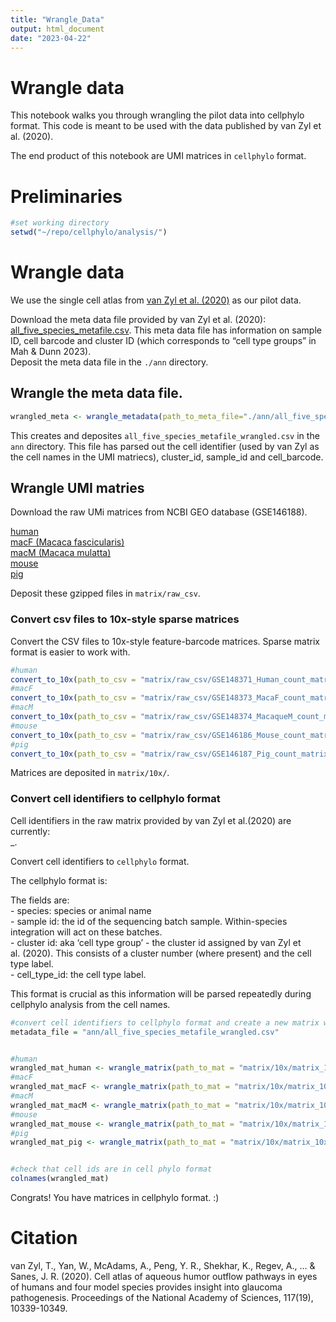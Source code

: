 ```yaml
---
title: "Wrangle_Data"
output: html_document
date: "2023-04-22"
---
```


# Wrangle data
This notebook walks you through wrangling the pilot data into cellphylo format. This code is meant to be used with the data published by van Zyl et al. (2020).

The end product of this notebook are UMI matrices in `cellphylo` format.

# Preliminaries  
```r
#set working directory
setwd("~/repo/cellphylo/analysis/")


```


# Wrangle data  
We use the single cell atlas from [van Zyl et al.   (2020)](https://doi.org/10.1073/pnas.2001250117) as our pilot data.  

Download the meta data file provided by van Zyl et al. (2020):   [all_five_species_metafile.csv](https://singlecell.broadinstitute.org/single_cell/study/SCP780/).
This meta data file has information on sample ID, cell barcode and cluster ID (which corresponds to "cell type groups" in Mah & Dunn 2023).  
Deposit the meta data file in the `./ann` directory.  

## Wrangle the meta data file. 
```r

wrangled_meta <- wrangle_metadata(path_to_meta_file="./ann/all_five_species_metafile.csv")

```

This creates and deposites `all_five_species_metafile_wrangled.csv` in the `ann` directory. This file has parsed out the cell identifier (used by van Zyl as the cell names in the UMI matriecs), cluster_id, sample_id and cell_barcode.  

## Wrangle UMI matries  
Download the raw UMi matrices from NCBI GEO database (GSE146188).  

[human](https://www.ncbi.nlm.nih.gov/geo/query/acc.cgi?acc=GSE148371)  
[macF (Macaca fascicularis)](https://www.ncbi.nlm.nih.gov/geo/query/acc.cgi?acc=GSE148373)  
[macM (Macaca mulatta)](https://www.ncbi.nlm.nih.gov/geo/query/acc.cgi?acc=GSE148374)  
[mouse](https://www.ncbi.nlm.nih.gov/geo/query/acc.cgi?acc=GSE146186)  
[pig](https://www.ncbi.nlm.nih.gov/geo/query/acc.cgi?acc=GSE146187)  

Deposit these gzipped files in `matrix/raw_csv`.  

### Convert csv files to 10x-style sparse matrices  

Convert the CSV files to 10x-style feature-barcode matrices. Sparse matrix format is easier to work with.  

```r

#human
convert_to_10x(path_to_csv = "matrix/raw_csv/GSE148371_Human_count_matrix.csv.gz" ,  species_name = "human")
#macF
convert_to_10x(path_to_csv = "matrix/raw_csv/GSE148373_MacaF_count_matrix.csv.gz" ,  species_name = "macF")
#macM 
convert_to_10x(path_to_csv = "matrix/raw_csv/GSE148374_MacaqueM_count_matrix.csv.gz", species_name = "macM")
#mouse
convert_to_10x(path_to_csv = "matrix/raw_csv/GSE146186_Mouse_count_matrix.csv.gz" , species_name = "mouse")
#pig
convert_to_10x(path_to_csv = "matrix/raw_csv/GSE146187_Pig_count_matrix.csv.gz" , species_name = "pig")

```
Matrices are deposited in `matrix/10x/`.  

### Convert cell identifiers to cellphylo format  

Cell identifiers in the raw matrix provided by van Zyl et al.(2020) are currently:  
  <sample_id>_<cell_barcode>.  

Convert cell identifiers to `cellphylo` format.  

The cellphylo format is:  
  <species>_<sample_id>_<cluster_id>_<cell_type_id>_<cell_barcode>  

The fields are:  
  - species: species or animal name  
  - sample id: the id of the sequencing batch sample. Within-species integration will act on these batches.  
  - cluster id: aka 'cell type group' - the cluster id assigned by van Zyl et al. (2020). This consists of a cluster number (where present) and the cell type label.  
  - cell_type_id: the cell type label.  

This format is crucial as this information will be parsed repeatedly during cellphylo analysis from the cell names.  

```r

#convert cell identifiers to cellphylo format and create a new matrix with this new format
metadata_file = "ann/all_five_species_metafile_wrangled.csv" 


#human
wrangled_mat_human <- wrangle_matrix(path_to_mat = "matrix/10x/matrix_10x_human", metadata_file = metadata_file, species = "human")
#macF
wrangled_mat_macF <- wrangle_matrix(path_to_mat = "matrix/10x/matrix_10x_macF", metadata_file = metadata_file, species = "macF")
#macM
wrangled_mat_macM <- wrangle_matrix(path_to_mat = "matrix/10x/matrix_10x_macM", metadata_file = metadata_file, species = "macM")
#mouse
wrangled_mat_mouse <- wrangle_matrix(path_to_mat = "matrix/10x/matrix_10x_mouse", metadata_file = metadata_file, species = "mouse")
#pig
wrangled_mat_pig <- wrangle_matrix(path_to_mat = "matrix/10x/matrix_10x_pig", metadata_file = metadata_file, species = "pig")


#check that cell ids are in cell phylo format
colnames(wrangled_mat)

```


Congrats! You have matrices in cellphylo format. :)  


# Citation
van Zyl, T., Yan, W., McAdams, A., Peng, Y. R., Shekhar, K., Regev, A., ... & Sanes, J. R. (2020). Cell atlas of aqueous humor outflow pathways in eyes of humans and four model species provides insight into glaucoma pathogenesis. Proceedings of the National Academy of Sciences, 117(19), 10339-10349.


